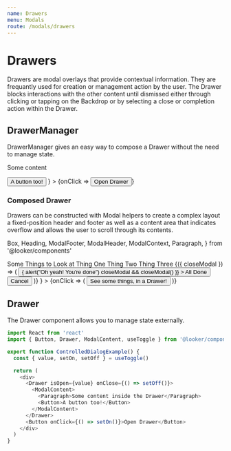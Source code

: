 ```yaml
---
name: Drawers
menu: Modals
route: /modals/drawers
---
```



# Drawers

Drawers are modal overlays that provide contextual information. They are frequantly used for creation or management action by the user. The Drawer blocks interactions with the other content until dismissed either through clicking or tapping on the Backdrop or by selecting a close or completion action within the Drawer.

## DrawerManager

<ComponentDetail of="DrawerManager" github="Modal/Drawer/DrawerManager" />

DrawerManager gives an easy way to compose a Drawer without the need to manage state.


<Playground>
  <DrawerManager
    content={
      <ModalContent>
        <p>Some content</p>
        <Button>A button too!</Button>
      </ModalContent>
    }
  >
    {onClick => <Button onClick={onClick}>Open Drawer</Button>}
  </DrawerManager>
</Playground>

### Composed Drawer

Drawers can be constructed with Modal helpers to create a complex layout a fixed-position header and footer as well as a content area that indicates overflow and allows the user to scroll through its contents.

  Box,
  Heading,
  ModalFooter,
  ModalHeader,
  ModalContext,
  Paragraph,
} from '@looker/components'

<Playground>
  <DrawerManager
    content={
      <React.Fragment>
        <ModalHeader>
          <Heading fontWeight="semiBold">Some Things to Look at</Heading>
        </ModalHeader>
        <ModalContent>
          <Paragraph>Thing One</Paragraph>
          <Paragraph>Thing Two</Paragraph>
          <Paragraph>Thing Three</Paragraph>
        </ModalContent>
        <ModalContext.Consumer>
          {({ closeModal }) => (
            <ModalFooter>
              <Button
                onClick={() => {
                  alert("Oh yeah! You're done")
                  closeModal && closeModal()
                }}
              >
                All Done
              </Button>
              <Button onClick={closeModal} variant="transparent">
                Cancel
              </Button>
            </ModalFooter>
          )}
        </ModalContext.Consumer>
      </React.Fragment>
    }
  >
    {onClick => (
      <Button onClick={onClick} variant="outline">
        See some things, in a Drawer!
      </Button>
    )}
  </DrawerManager>
</Playground>

## Drawer

<ComponentDetail of="Drawer" github="Modal/Drawer/Drawer" />

The Drawer component allows you to manage state externally.

```js
import React from 'react'
import { Button, Drawer, ModalContent, useToggle } from '@looker/components'

export function ControlledDialogExample() {
  const { value, setOn, setOff } = useToggle()

  return (
    <div>
      <Drawer isOpen={value} onClose={() => setOff()}>
        <ModalContent>
          <Paragraph>Some content inside the Drawer</Paragraph>
          <Button>A button too!</Button>
        </ModalContent>
      </Drawer>
      <Button onClick={() => setOn()}>Open Drawer</Button>
    </div>
  )
}
```
